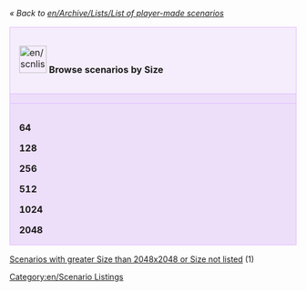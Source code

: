 ''« Back to [[en/Archive/Lists/List of player-made scenarios]]''

{| cellspacing="3" class="mainpagetable" align="center" width="100%"
|- valign="top" 
|colspan="7" style="font-size: 100%; BACKGROUND-COLOR: #F5EDFC; border: 1px solid #E1BBFF; margin: 0; padding: 1em; text-align: left; width:14%"|[[File:en/scnlist-size.png|48px]] <font size="3">'''Browse scenarios by Size'''</font>
|-
|style="font-size: 100%; BACKGROUND-COLOR: #EDDEFA; border: 1px solid #E1BBFF; margin: 0; padding: 1em 1em 0em 1em; text-align: left;"|
|style="font-size: 100%; BACKGROUND-COLOR: #EDDEFA; border: 1px solid #E1BBFF; margin: 0; padding: 1em 1em 0em 1em; text-align: left;"|'''64'''
|style="font-size: 100%; BACKGROUND-COLOR: #EDDEFA; border: 1px solid #E1BBFF; margin: 0; padding: 1em 1em 0em 1em; text-align: left;"|'''128'''
|style="font-size: 100%; BACKGROUND-COLOR: #EDDEFA; border: 1px solid #E1BBFF; margin: 0; padding: 1em 1em 0em 1em; text-align: left;"|'''256'''
|style="font-size: 100%; BACKGROUND-COLOR: #EDDEFA; border: 1px solid #E1BBFF; margin: 0; padding: 1em 1em 0em 1em; text-align: left;"|'''512'''
|style="font-size: 100%; BACKGROUND-COLOR: #EDDEFA; border: 1px solid #E1BBFF; margin: 0; padding: 1em 1em 0em 1em; text-align: left;"|'''1024'''
|style="font-size: 100%; BACKGROUND-COLOR: #EDDEFA; border: 1px solid #E1BBFF; margin: 0; padding: 1em 1em 0em 1em; text-align: left;"|'''2048'''
|-
|style="font-size: 100%; BACKGROUND-COLOR: #EDDEFA; border: 1px solid #E1BBFF; margin: 0; padding: 1em 1em 0em 1em; text-align: left;"|
'''64'''

'''128'''

'''256'''

'''512'''

'''1024'''

'''2048'''
|style="font-size: 100%; BACKGROUND-COLOR: #EDDEFA; border: 1px solid #E1BBFF; margin: 0; padding: 1em 1em 0em 1em; text-align: left;"|
[[en/Archive/Lists/Scenarios by Size 64x64|64x64]]

[[en/Archive/Lists/Scenarios by Size 64x128|64x128]]

[[en/Archive/Lists/Scenarios by Size 64x256|64x256]]

[[en/Archive/Lists/Scenarios by Size 64x512|64x512]]

[[en/Archive/Lists/Scenarios by Size 64x1024|64x1024]]

[[en/Archive/Lists/Scenarios by Size 64x2048|64x2048]]
|style="font-size: 100%; BACKGROUND-COLOR: #EDDEFA; border: 1px solid #E1BBFF; margin: 0; padding: 1em 1em 0em 1em; text-align: left;"|
[[en/Archive/Lists/Scenarios by Size 128x64|128x64]]

[[en/Archive/Lists/Scenarios by Size 128x128|128x128]] (1)

[[en/Archive/Lists/Scenarios by Size 128x256|128x256]]

[[en/Archive/Lists/Scenarios by Size 128x512|128x512]]

[[en/Archive/Lists/Scenarios by Size 128x1024|128x1024]]

[[en/Archive/Lists/Scenarios by Size 128x2048|128x2048]]
|style="font-size: 100%; BACKGROUND-COLOR: #EDDEFA; border: 1px solid #E1BBFF; margin: 0; padding: 1em 1em 0em 1em; text-align: left;"|
[[en/Archive/Lists/Scenarios by Size 256x64|256x64]]

[[en/Archive/Lists/Scenarios by Size 256x128|256x128]]

[[en/Archive/Lists/Scenarios by Size 256x256|256x256]] (15)

[[en/Archive/Lists/Scenarios by Size 256x512|256x512]]

[[en/Archive/Lists/Scenarios by Size 256x1024|256x1024]]

[[en/Archive/Lists/Scenarios by Size 256x2048|256x2048]]
|style="font-size: 100%; BACKGROUND-COLOR: #EDDEFA; border: 1px solid #E1BBFF; margin: 0; padding: 1em 1em 0em 1em; text-align: left;"|
[[en/Archive/Lists/Scenarios by Size 512x64|512x64]]

[[en/Archive/Lists/Scenarios by Size 512x128|512x128]] (1)

[[en/Archive/Lists/Scenarios by Size 512x256|512x256]] (1)

[[en/Archive/Lists/Scenarios by Size 512x512|512x512]] (13)

[[en/Archive/Lists/Scenarios by Size 512x1024|512x1024]] (1)

[[en/Archive/Lists/Scenarios by Size 512x2048|512x2048]] (1)
|style="font-size: 100%; BACKGROUND-COLOR: #EDDEFA; border: 1px solid #E1BBFF; margin: 0; padding: 1em 1em 0em 1em; text-align: left;"|
[[en/Archive/Lists/Scenarios by Size 1024x64|1024x64]]

[[en/Archive/Lists/Scenarios by Size 1024x128|1024x128]] (1)

[[en/Archive/Lists/Scenarios by Size 1024x256|1024x256]]

[[en/Archive/Lists/Scenarios by Size 1024x512|1024x512]] (2)

[[en/Archive/Lists/Scenarios by Size 1024x1024|1024x1024]] (7)

[[en/Archive/Lists/Scenarios by Size 1024x2048|1024x2048]]
|style="font-size: 100%; BACKGROUND-COLOR: #EDDEFA; border: 1px solid #E1BBFF; margin: 0; padding: 1em 1em 0em 1em; text-align: left;"|
[[en/Archive/Lists/Scenarios by Size 2048x64|2048x64]]

[[en/Archive/Lists/Scenarios by Size 2048x128|2048x128]]

[[en/Archive/Lists/Scenarios by Size 2048x256|2048x256]]

[[en/Archive/Lists/Scenarios by Size 2048x512|2048x512]]

[[en/Archive/Lists/Scenarios by Size 2048x1024|2048x1024]] (1)

[[en/Archive/Lists/Scenarios by Size 2048x2048|2048x2048]] (6)

|}

[[en/Archive/Lists/Scenarios with greater Size than 2048x2048 or Size not listed|Scenarios with greater Size than 2048x2048 or Size not listed]] (1)

[[Category:en/Scenario Listings]]